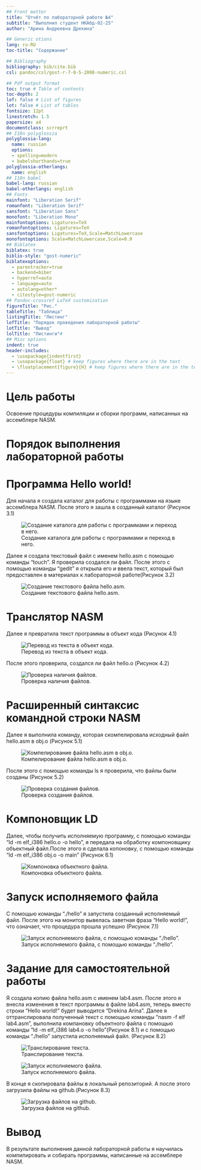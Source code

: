 ```yaml
---
## Front matter
title: "Отчёт по лабораторной работе №4"
subtitle: "Выполнил студент НКАбд-02-25"
author: "Арина Андреевна Дрекина"

## Generic otions
lang: ru-RU
toc-title: "Содержание"

## Bibliography
bibliography: bib/cite.bib
csl: pandoc/csl/gost-r-7-0-5-2008-numeric.csl

## Pdf output format
toc: true # Table of contents
toc-depth: 2
lof: false # List of figures
lot: false # List of tables
fontsize: 12pt
linestretch: 1.5
papersize: a4
documentclass: scrreprt
## I18n polyglossia
polyglossia-lang:
  name: russian
  options:
  - spelling=modern
  - babelshorthands=true
polyglossia-otherlangs:
  name: english
## I18n babel
babel-lang: russian
babel-otherlangs: english
## Fonts
mainfont: "Liberation Serif"
romanfont: "Liberation Serif"
sansfont: "Liberation Sans"
monofont: "Liberation Mono"
mainfontoptions: Ligatures=TeX
romanfontoptions: Ligatures=TeX
sansfontoptions: Ligatures=TeX,Scale=MatchLowercase
monofontoptions: Scale=MatchLowercase,Scale=0.9
## Biblatex
biblatex: true
biblio-style: "gost-numeric"
biblatexoptions:
  - parentracker=true
  - backend=biber
  - hyperref=auto
  - language=auto
  - autolang=other*
  - citestyle=gost-numeric
## Pandoc-crossref LaTeX customization
figureTitle: "Рис."
tableTitle: "Таблица"
listingTitle: "Листинг"
lofTitle: "Порядок проведения лабораторной работы"
lotTitle: "Вывод"
lolTitle: "Листинги"#
## Misc options
indent: true
header-includes:
  - \usepackage{indentfirst}
  - \usepackage{float} # keep figures where there are in the text
  - \floatplacement{figure}{H} # keep figures where there are in the text
---
```

# Цель работы
Освоение процедуры компиляции и сборки программ, написанных на ассемблере NASM.

# Порядок выполнения лабораторной работы

# Программа Hello world!
Для начала я создала каталог для работы с программами на языке ассемблера NASM. После этого я зашла в созданный каталог (Рисунок 3.1)

![Создание каталога для работы с программами и переход в него.](image/ris1.jpg){#fig:ris1.jpg width=0.7\textwidth}

Далее я создала текстовый файл с именем hello.asm с помощью команды "touch". Я проверила создался ли файл. После этого с помощью команды "gedit" я открыла его и ввела текст, который был предоставлен в материалах к лабораторной работе(Рисунок 3.2)

![Создание текстового файла hello.asm.](image/ris2.jpg){#fig:ris2.jpg width=0.7\textwidth}

# Транслятор NASM
Далее я превратила текст программы в объект кода (Рисунок 4.1)

![Перевод из текста в объект кода.](image/ris3.jpg){#fig:ris3.jpg width=0.7\textwidth}

После этого проверила, создался ли файл hello.o (Рисунок 4.2)

![Проверка наличия файлов.](image/ris4.jpg){#fig:ris4.jpg width=0.7\textwidth}

# Расширенный синтаксис командной строки NASM
Далее я выполнила команду, которая скомпелировала исходный файл hello.asm в obj.o (Рисунок 5.1)

![Компелирование файла hello.asm в obj.o.](image/ris5.jpg){#fig:ris5.jpg width=0.7\textwidth}

После этого с помощью команды ls я проверила, что файлы были созданы (Рисунок 5.2)

![Проверка создания файлов.](image/ris6.jpg){#fig:ris6.jpg width=0.7\textwidth}

# Компоновщик LD
Далее, чтобы получить исполняемую программу, с помощью команды "ld -m elf_i386 hello.o -o hello", я передала на обработку компоновщику объектный файл.После этого я сделала копоновку, с помощью команды "ld -m elf_i386 obj.o -o main" (Рисунок 6.1)

![Компоновка объектного файла.](image/ris7.jpg){#fig:ris7.jpg width=0.7\textwidth}

# Запуск исполняемого файла
С помощью команды "./hello" я запустила созданный исполняемый файл. После этого на монитор вывелась заветная фраза "Hello world!", что означает, что процедура прошла успешно (Рисунок 7.1)

![Запуск исполняемого файла, с помощью команды "./hello".](image/ris9.jpg){#fig:ris9.jpg width=0.7\textwidth}

# Задание для самостоятельной работы
Я создала копию файла hello.asm  с именем lab4.asm. После этого я внесла изменения в текст программы в файле lab4.asm, теперь вместо строки "Hello world!" будет выводится "Drekina Arina". Далее я оттранслировала полученный текст с помощью команды "nasm -f elf lab4.asm", выполнила компановку объектного файла с помощью команды "ld -m elf_i386 lab4.o -o hello"(Рисунок 8.1) и с помощью команды "./hello" запустила исполняемый файл. (Рисунок 8.2)

![Транслирование текста.](image/ris10.jpg){#fig:ris10.jpg width=0.7\textwidth}

![Запуск исполняемого файла.](image/ris12.jpg){#fig:ris12.jpg width=0.7\textwidth}

В конце я скопировала файлы в локальный репозиторий. А после этого загрузила файлы на github.(Рисунок 8.3)

![Загрузка файлов на github.](image/ris13.jpg){#fig:ris13.jpg width=0.7\textwidth}

# Вывод
В результате выполнения данной лабораторной работы я научилась компилировать и собирать программы, написанные на ассемблере NASM.
